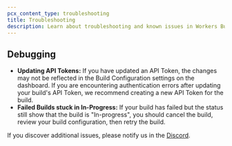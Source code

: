 ```yaml
---
pcx_content_type: troubleshooting
title: Troubleshooting
description: Learn about troubleshooting and known issues in Workers Builds.
---
```


## Debugging

- **Updating API Tokens:** If you have updated an API Token, the changes may not be reflected in the Build Configuration settings on the dashboard. If you are encountering authentication errors after updating your build's API Token, we recommend creating a new API Token for the build.
- **Failed Builds stuck in In-Progress:** If your build has failed but the status still show that the build is "In-progress", you should cancel the build, review your build configuration, then retry the build.

If you discover additional issues, please notify us in the [Discord](https://discord.cloudflare.com).
